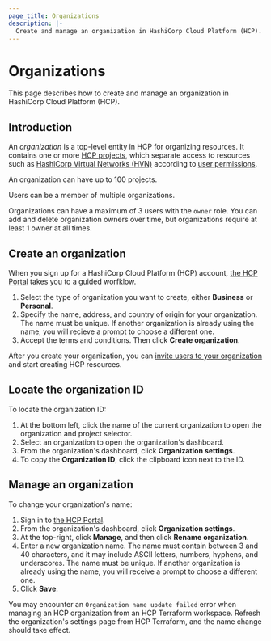 ```yaml
---
page_title: Organizations
description: |-
  Create and manage an organization in HashiCorp Cloud Platform (HCP).
---
```


# Organizations

This page describes how to create and manage an organization in HashiCorp Cloud Platform (HCP).

## Introduction

An _organization_ is a top-level entity in HCP for organizing resources. It contains one or more
[HCP projects](/hcp/docs/hcp/admin/projects), which separate access to resources such as [HashiCorp Virtual Networks (HVN)](/hcp/docs/hcp/network) according to [user permissions](/hcp/docs/iam/users#user-permissions).

An organization can have up to 100 projects.

Users can be a member of multiple organizations.

Organizations can have a maximum of 3 users with the `owner` role. You can add and delete organization owners over time, but organizations require at least 1 owner at all times.

## Create an organization

When you sign up for a HashiCorp Cloud Platform (HCP) account, [the HCP Portal](https://portal.cloud.hashicorp.com/) takes you to a guided worfklow.

1. Select the type of organization you want to create, either **Business** or **Personal**.
1. Specify the name, address, and country of origin for your organization. The name must be unique. If another organization is already using the name, you will recieve a prompt to choose a different one.
1. Accept the terms and conditions. Then click **Create organization**.

After you create your organization, you can [invite users to your organization](/hcp/docs/hcp/admin/users#invite-users) and start creating HCP resources.

## Locate the organization ID

To locate the organization ID:

1. At the bottom left, click the name of the current organization to open the organization and project selector.
1. Select an organization to open the organization's dashboard.
1. From the organization's dashboard, click **Organization settings**.
1. To copy the **Organization ID**, click the clipboard icon next to the ID.

## Manage an organization

To change your organization's name:

1. Sign in to [the HCP Portal](https://portal.cloud.hashicorp.com/).
1. From the organization's dashboard, click **Organization settings**.
1. At the top-right, click **Manage**, and then click **Rename organization**.
1. Enter a new organization name. The name must contain between 3 and 40 characters, and it may include ASCII letters, numbers, hyphens, and underscores. The name must be unique. If another organization is already using the name, you will receive a prompt to choose a different one.
1. Click **Save**.

You may encounter an `Organization name update failed` error when managing an HCP organization from an HCP Terraform workspace. Refresh the organization's settings page from HCP Terraform, and the name change should take effect.